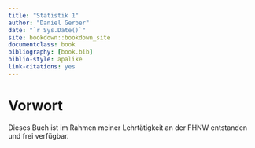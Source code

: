```yaml
---
title: "Statistik 1"
author: "Daniel Gerber"
date: "`r Sys.Date()`"
site: bookdown::bookdown_site
documentclass: book
bibliography: [book.bib]
biblio-style: apalike
link-citations: yes
---
```


<!-- bookdown::render_book("src/index.Rmd", "bookdown::gitbook") -->

<!-- bookdown::render_book("src/index.Rmd", "bookdown::pdf_book") -->

<!-- bookdown::render_book("src/index.Rmd", "bookdown::beamer_presentation2") -->


# Vorwort {-}

Dieses Buch ist im Rahmen meiner Lehrtätigkeit an der FHNW entstanden und frei verfügbar.